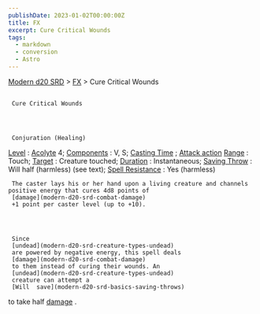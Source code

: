 ```yaml
---
publishDate: 2023-01-02T00:00:00Z
title: FX
excerpt: Cure Critical Wounds
tags:
  - markdown
  - conversion
  - Astro
---
```


[Modern d20 SRD](/#modernD20) > [FX](modern-d20-srd-fx-index) > Cure Critical Wounds

##

     Cure Critical Wounds




     Conjuration (Healing)

[Level](modern-d20-srd-fx-level)
:
[Acolyte](modern-d20-srd-classes-advanced-acolyte)
4;
[Components](modern-d20-srd-fx-components)
: V, S;
[Casting Time](modern-d20-srd-fx-casting-time)
;
[Attack action](modern-d20-srd-combat-attack-actions)
[Range](modern-d20-srd-fx-range)
: Touch;
[Target](modern-d20-srd-fx-target)
: Creature touched;
[Duration](modern-d20-srd-fx-duration)
: Instantaneous;
[Saving Throw](modern-d20-srd-basics-saving-throws)
: Will half (harmless) (see text);
[Spell Resistance](modern-d20-srd-special-abilities-spell-resistance)
: Yes (harmless)

     The caster lays his or her hand upon a living creature and channels positive energy that cures 4d8 points of
     [damage](modern-d20-srd-combat-damage)
     +1 point per caster level (up to +10).




     Since
     [undead](modern-d20-srd-creature-types-undead)
     are powered by negative energy, this spell deals
     [damage](modern-d20-srd-combat-damage)
     to them instead of curing their wounds. An
     [undead](modern-d20-srd-creature-types-undead)
     creature can attempt a
     [Will  save](modern-d20-srd-basics-saving-throws)
to take half
[damage](modern-d20-srd-combat-damage)
.

